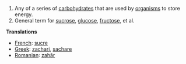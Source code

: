 #Any of a series of [[carbohydrate]]s that are used by [[organism]]s to store energy.
#General term for [[sucrose]], [[glucose]], [[fructose]], et al.

'''Translations'''

*[[French]]: [[sucre]]
*[[Greek]]: [[zachari]], [[sachare]]
*[[Romanian]]: [[zahăr]]